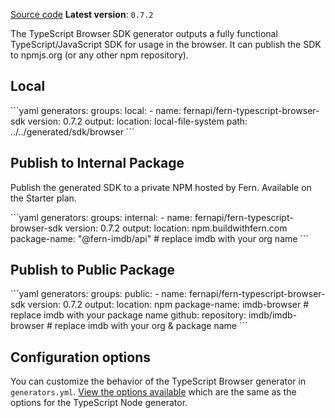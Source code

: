[Source code](https://github.com/fern-api/fern-typescript)
**Latest version**: `0.7.2`

The TypeScript Browser SDK generator outputs a fully functional TypeScript/JavaScript
SDK for usage in the browser. It can publish the SDK to npmjs.org (or any other npm repository).

## Local

<CodeBlock title="generators.yml">
```yaml
generators:
  groups:
    local:
      - name: fernapi/fern-typescript-browser-sdk
        version: 0.7.2
        output:
          location: local-file-system
          path: ../../generated/sdk/browser
```
</CodeBlock>

## Publish to Internal Package

Publish the generated SDK to a private NPM hosted by Fern. Available on the Starter plan.

<CodeBlock title="generators.yml">
```yaml
generators:
  groups:
    internal:
      - name: fernapi/fern-typescript-browser-sdk
        version: 0.7.2
        output:
          location: npm.buildwithfern.com
          package-name: "@fern-imdb/api" # replace imdb with your org name
```
</CodeBlock>

## Publish to Public Package

<CodeBlock title="generators.yml">
```yaml
generators:
  groups:
    public:
      - name: fernapi/fern-typescript-browser-sdk
        version: 0.7.2
        output:
          location: npm
          package-name: imdb-browser # replace imdb with your package name
        github:
          repository: imdb/imdb-browser # replace imdb with your org & package name
```
</CodeBlock>

## Configuration options

You can customize the behavior of the TypeScript Browser generator in `generators.yml`. [View the options available](https://docs.buildwithfern.com/sdks/typescript-node) which are the same as the options for the TypeScript Node generator.